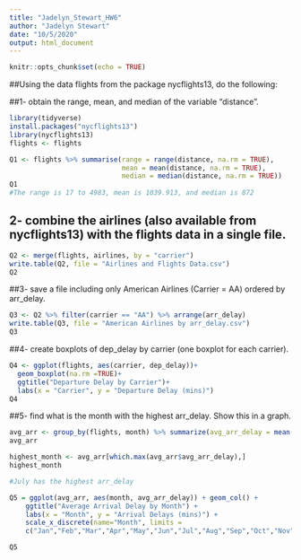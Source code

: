 ```yaml
---
title: "Jadelyn_Stewart_HW6"
author: "Jadelyn Stewart"
date: "10/5/2020"
output: html_document
---
```


```r
knitr::opts_chunk$set(echo = TRUE)
```

##Using the data flights from the package nycflights13, do the following:

##1- obtain the range, mean, and median of the variable “distance”.

```r
library(tidyverse)
install.packages("nycflights13")
library(nycflights13)
flights <- flights

Q1 <- flights %>% summarise(range = range(distance, na.rm = TRUE),
                            mean = mean(distance, na.rm = TRUE),
                            median = median(distance, na.rm = TRUE))
Q1
#The range is 17 to 4983, mean is 1039.913, and median is 872
```

## 2- combine the airlines (also available from nycflights13) with the flights data in a single file.

```r
Q2 <- merge(flights, airlines, by = "carrier")
write.table(Q2, file = "Airlines and Flights Data.csv")
Q2
```

##3- save a file including only American Airlines (Carrier = AA) ordered by arr_delay.
```r
Q3 <- Q2 %>% filter(carrier == "AA") %>% arrange(arr_delay)
write.table(Q3, file = "American Airlines by arr_delay.csv")
Q3
```
##4- create boxplots of dep_delay by carrier (one boxplot for each carrier).
```r
Q4 <- ggplot(flights, aes(carrier, dep_delay))+
  geom_boxplot(na.rm =TRUE)+
  ggtitle("Departure Delay by Carrier")+
  labs(x = "Carrier", y = "Departure Delay (mins)")
Q4
```

##5- find what is the month with the highest arr_delay. Show this in a graph.
```r
avg_arr <- group_by(flights, month) %>% summarize(avg_arr_delay = mean(arr_delay, na.rm=T))
avg_arr

highest_month <- avg_arr[which.max(avg_arr$avg_arr_delay),]
highest_month

#July has the highest arr_delay

Q5 = ggplot(avg_arr, aes(month, avg_arr_delay)) + geom_col() + 
    ggtitle("Average Arrival Delay by Month") + 
    labs(x = "Month", y = "Arrival Delays (mins)") + 
    scale_x_discrete(name="Month", limits = 
    c("Jan","Feb","Mar","Apr","May","Jun","Jul","Aug","Sep","Oct","Nov","Dec"))

Q5
```



